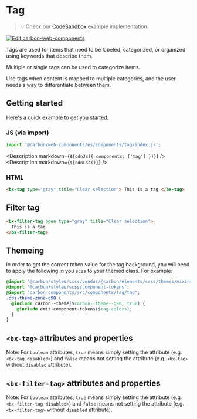 
# Tag

> 💡 Check our
> [CodeSandbox](https://codesandbox.io/s/github/carbon-design-system/carbon-for-ibm-dotcom/tree/main/packages/carbon-web-components/examples/codesandbox/basic/components/tag)
> example implementation.

[![Edit carbon-web-components](https://codesandbox.io/static/img/play-codesandbox.svg)](https://codesandbox.io/s/github/carbon-design-system/carbon-for-ibm-dotcom/tree/main/packages/carbon-web-components/examples/codesandbox/basic/components/tag)

Tags are used for items that need to be labeled, categorized, or organized using
keywords that describe them.

Multiple or single tags can be used to categorize items.

Use tags when content is mapped to multiple categories, and the user needs a way
to differentiate between them.

## Getting started

Here's a quick example to get you started.

### JS (via import)

```javascript
import '@carbon/web-components/es/components/tag/index.js';
```

<Description markdown={`${cdnJs({ components: ['tag'] })}`} />
<Description markdown={`${cdnCss()}`} />

### HTML

```html
<bx-tag type="gray" title="Clear selection"> This is a tag </bx-tag>
```

## Filter tag

```html
<bx-filter-tag open type="gray" title="Clear selection">
  This is a tag
</bx-filter-tag>
```

## Themeing

In order to get the correct token value for the tag background, you will need to
apply the following in you `scss` to your themed class. For example:

```css
@import '@carbon/styles/scss/vendor/@carbon/elements/scss/themes/mixins';
@import '@carbon/styles/scss/component-tokens';
@import 'carbon-components/src/components/tag/tag';
.dds-theme-zone-g90 {
  @include carbon--theme($carbon--theme--g90, true) {
    @include emit-component-tokens($tag-colors);
  }
}
```

## `<bx-tag>` attributes and properties

Note: For `boolean` attributes, `true` means simply setting the attribute (e.g.
`<bx-tag disabled>`) and `false` means not setting the attribute (e.g.
`<bx-tag>` without `disabled` attribute).

<Props of="bx-tag" />

## `<bx-filter-tag>` attributes and properties

Note: For `boolean` attributes, `true` means simply setting the attribute (e.g.
`<bx-filter-tag disabled>`) and `false` means not setting the attribute (e.g.
`<bx-filter-tag>` without `disabled` attribute).

<Props of="bx-filter-tag" />
